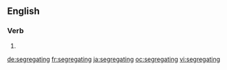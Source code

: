 ==English==

===Verb===
{{head|en}}

# {{present participle of|segregate}}

[[de:segregating]]
[[fr:segregating]]
[[ja:segregating]]
[[oc:segregating]]
[[vi:segregating]]